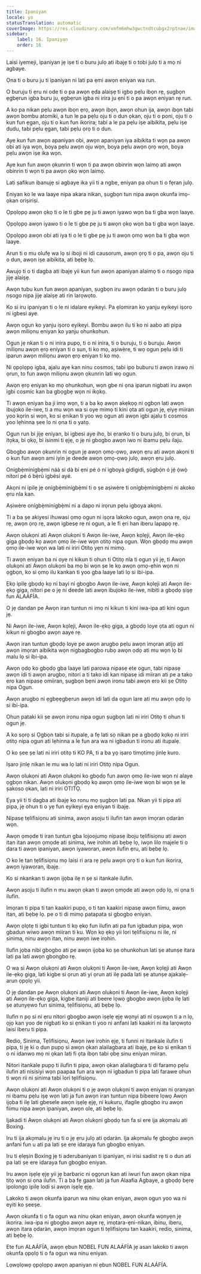 ```yaml
---
title: Ipaniyan
locale: yo
statusTranslation: automatic
coverImage: https://res.cloudinary.com/xmfm6mhw3gwctndtcubgx2rptnae/image/upload/v1740337243/small_cover_educacion_fundamental_a051170f1c.webp
sidebar:
    label: 16. Ipaniyan
    order: 16
---
```

Laisi iyemeji, ipaniyan jẹ iṣe ti o buru julọ ati ibajẹ ti o tobi julọ ti a mọ ni agbaye.

Ọna ti o buru ju ti ipaniyan ni lati pa ẹmi awọn eniyan wa run.

O buruju ti ẹru ni ode ti o pa awọn ẹda alaiṣẹ ti igbo pẹlu ibọn rẹ, ṣugbọn ẹgbẹrun igba buru ju, ẹgbẹrun igba ni irira ju ẹni ti o pa awọn eniyan rẹ run.

A ko pa nikan pẹlu awọn ibọn ẹrọ, awọn ibọn, awọn ohun ija, awọn ibọn tabi awọn bombu atomiki, a tun le pa pẹlu oju ti o dun ọkan, oju ti o poni, oju ti o kun fun ẹgan, oju ti o kun fun ikorira; tabi a le pa pẹlu iṣe aibikita, pẹlu iṣe dudu, tabi pẹlu ẹgan, tabi pẹlu ọrọ ti o dun.

Aye kun fun awọn apaniyan obi, awọn apaniyan iya aibikita ti wọn pa awọn obi ati iya wọn, boya pẹlu awọn oju wọn, boya pẹlu awọn ọrọ wọn, boya pẹlu awọn iṣe ika wọn.

Aye kun fun awọn ọkunrin ti wọn ti pa awọn obinrin wọn laimọ ati awọn obinrin ti wọn ti pa awọn ọkọ wọn laimọ.

Lati ṣafikun ibanujẹ si agbaye ika yii ti a ngbe, eniyan pa ohun ti o fẹran julọ.

Eniyan ko le wa laaye nipa akara nikan, ṣugbọn tun nipa awọn okunfa imọ-ọkan oriṣiriṣi.

Ọpọlọpọ awọn ọkọ ti o le ti gbe pẹ ju ti awọn iyawo wọn ba ti gba wọn laaye.

Ọpọlọpọ awọn iyawo ti o le ti gbe pẹ ju ti awọn ọkọ wọn ba ti gba wọn laaye.

Ọpọlọpọ awọn obi ati iya ti o le ti gbe pẹ ju ti awọn ọmọ wọn ba ti gba wọn laaye.

Arun ti o mu olufẹ wa lọ si iboji ni idi causorum, awọn ọrọ ti o pa, awọn oju ti o dun, awọn iṣe aibikita, ati bẹbẹ lọ.

Awujọ ti o ti dagba ati ibajẹ yii kun fun awọn apaniyan alaimọ ti o nṣogo nipa jijẹ alaiṣẹ.

Awọn tubu kun fun awọn apaniyan, ṣugbọn iru awọn ọdaràn ti o buru julọ nṣogo nipa jijẹ alaiṣẹ ati rin larọwọto.

Ko si iru ipaniyan ti o le ni idalare eyikeyi. Pa ẹlomiran ko yanju eyikeyi iṣoro ni igbesi aye.

Awọn ogun ko yanju iṣoro eyikeyi. Bombu awọn ilu ti ko ni aabo ati pipa awọn miliọnu eniyan ko yanju ohunkohun.

Ogun jẹ nkan ti o ni inira pupọ, ti o ni inira, ti o buruju, ti o buruju. Awọn miliọnu awọn ẹrọ eniyan ti o sun, ti ko mọ, aṣiwère, ti wọ ogun pẹlu idi ti iparun awọn miliọnu awọn ẹrọ eniyan ti ko mọ.

Ni ọpọlọpọ igba, ajalu aye kan ninu cosmos, tabi ipo buburu ti awọn irawọ ni ọrun, to fun awọn miliọnu awọn ọkunrin lati wọ ogun.

Awọn ẹrọ eniyan ko mọ ohunkohun, wọn gbe ni ọna iparun nigbati iru awọn igbi cosmic kan ba gbọgbẹ wọn ni ikọkọ.

Ti awọn eniyan ba ji imọ wọn, ti a ba kọ awọn akẹkọọ ni ọgbọn lati awọn ibujoko ile-iwe, ti a mu wọn wa si oye mimọ ti kini ọta ati ogun jẹ, ẹiyẹ miiran yoo kọrin si wọn, ko si ẹnikan ti yoo wọ ogun ati awọn igbi ajalu ti cosmos yoo lẹhinna ṣee lo ni ọna ti o yatọ.

Ogun run bi jijẹ eniyan, bi igbesi aye iho, bi ẹranko ti o buru julọ, bi ọrun, bi itọka, bi ọkọ, bi isinmi ti ẹjẹ, o jẹ ni gbogbo awọn iwo ni ibamu pẹlu ilaju.

Gbogbo awọn ọkunrin ni ogun jẹ awọn ọmọ-ọwọ, awọn ẹru ati awọn akọni ti o kun fun awọn ami iyin jẹ deede awọn ọmọ-ọwọ julọ, awọn ẹru julọ.

Onígbẹ̀mínígbẹ̀mí náà sì dà bí ẹni pé ó ní ìgboyà gidigidi, ṣùgbọ́n ó jẹ́ ọ̀wọ̀ nítorí pé ó bẹ̀rù ìgbésí ayé.

Akọni ni ipilẹ jẹ onígbẹ̀mínígbẹ̀mí ti o ṣe aṣiwère ti onígbẹ̀mínígbẹ̀mí ni akoko ẹru nla kan.

Aṣiwère onígbẹ̀mínígbẹ̀mí ni a dapo ni irọrun pẹlu igboya akọni.

Ti a ba ṣe akiyesi ihuwasi ọmọ ogun ni iṣọra lakoko ogun, awọn ọna rẹ, oju rẹ, awọn ọrọ rẹ, awọn igbesẹ rẹ ni ogun, a le fi ẹri han iberu lapapọ rẹ.

Awọn olukọni ati Awọn olukọni ti Awọn ile-iwe, Awọn kọlẹji, Awọn ile-ẹkọ giga gbọdọ kọ awọn ọmọ ile-iwe wọn otitọ nipa ogun. Wọn gbọdọ mu awọn ọmọ ile-iwe wọn wa lati ni iriri Otitọ yẹn ni mimọ.

Ti awọn eniyan ba ni oye ni kikun ti ohun ti Otitọ nla ti ogun yii jẹ, ti Awọn olukọni ati Awọn olukọni ba mọ bi wọn ṣe le kọ awọn ọmọ-ẹhin wọn ni ọgbọn, ko si ọmọ ilu kankan ti yoo gba laaye lati lọ si ibi-ipa.

Ẹkọ ipilẹ gbọdọ kọ ni bayi ni gbogbo Awọn ile-iwe, Awọn kọlẹji ati Awọn ile-ẹkọ giga, nitori pe o jẹ ni deede lati awọn ibujoko ile-iwe, nibiti a gbọdọ ṣiṣẹ fun ALAÁFÍA.

O jẹ dandan pe Awọn iran tuntun ni imọ ni kikun ti kini iwa-ipa ati kini ogun jẹ.

Ni Awọn ile-iwe, Awọn kọlẹji, Awọn ile-ẹkọ giga, a gbọdọ loye ọta ati ogun ni kikun ni gbogbo awọn aaye rẹ.

Awọn iran tuntun gbọdọ loye pe awọn arugbo pẹlu awọn imọran atijọ ati awọn imọran aibikita wọn nigbagbogbo rubọ awọn ọdọ ati mu wọn lọ bi malu lọ si ibi-ipa.

Awọn ọdọ ko gbọdọ gba laaye lati parowa nipasẹ ete ogun, tabi nipasẹ awọn idi ti awọn arugbo, nitori a ti tako idi kan nipasẹ idi miiran ati pe a tako ero kan nipasẹ omiiran, ṣugbọn bẹni awọn ironu tabi awọn ero kii ṣe Otitọ nipa Ogun.

Awọn arugbo ni ẹgbẹẹgbẹrun awọn idi lati da ogun lare ati mu awọn ọdọ lọ si ibi-ipa.

Ohun pataki kii ṣe awọn ironu nipa ogun ṣugbọn lati ni iriri Otitọ ti ohun ti ogun jẹ.

A ko sọrọ si Ọgbọn tabi si itupalẹ, a fẹ lati sọ nikan pe a gbọdọ kọkọ ni iriri otitọ nipa ogun ati lẹhinna a le fun ara wa ni igbadun ti ironu ati itupalẹ.

O ko ṣee ṣe lati ni iriri otitọ ti KO PA, ti a ba yọ iṣaro timọtimọ jinlẹ kuro.

Iṣaro jinlẹ nikan le mu wa lọ lati ni iriri Otitọ nipa Ogun.

Awọn olukọni ati Awọn olukọni ko gbọdọ fun awọn ọmọ ile-iwe wọn ni alaye ọgbọn nikan. Awọn olukọni gbọdọ kọ awọn ọmọ ile-iwe wọn bi wọn ṣe le ṣakoso ọkan, lati ni iriri OTITỌ.

Ẹya yii ti ti dagba ati ibajẹ ko ronu mọ ṣugbọn lati pa. Nkan yii ti pipa ati pipa, jẹ ohun ti o yẹ fun eyikeyi ẹya eniyan ti ibajẹ.

Nipasẹ tẹlifisiọnu ati sinima, awọn aṣoju ti ilufin tan awọn imọran ọdaràn wọn.

Awọn ọmọde ti iran tuntun gba lojoojumọ nipasẹ iboju tẹlifisiọnu ati awọn itan itan awọn ọmọde ati sinima, iwe irohin ati bẹbẹ lọ, iwọn lilo majele ti o dara ti awọn ipaniyan, awọn iyaworan, awọn ilufin ẹru, ati bẹbẹ lọ.

O ko le tan tẹlifisiọnu mọ laisi ri ara rẹ pẹlu awọn ọrọ ti o kun fun ikorira, awọn iyaworan, ibajẹ.

Ko si nkankan ti awọn ijọba ilẹ n ṣe si itankale ilufin.

Awọn aṣoju ti ilufin n mu awọn ọkan ti awọn ọmọde ati awọn ọdọ lọ, ni ọna ti ilufin.

Imọran ti pipa ti tan kaakiri pupọ, o ti tan kaakiri nipasẹ awọn fiimu, awọn itan, ati bẹbẹ lọ. pe o ti di mimọ patapata si gbogbo eniyan.

Awọn ọlọtẹ ti igbi tuntun ti kọ ẹkọ fun ilufin ati pa fun igbadun pipa, wọn gbadun wiwo awọn miiran ti ku. Wọn kọ ẹkọ yii lori tẹlifisiọnu ni ile, ni sinima, ninu awọn itan, ninu awọn iwe irohin.

Ilufin jọba nibi gbogbo ati pe awọn ijọba ko ṣe ohunkohun lati ṣe atunṣe itara lati pa lati awọn gbongbo rẹ.

O wa si Awọn olukọni ati Awọn olukọni ti Awọn ile-iwe, Awọn kọlẹji ati Awọn ile-ẹkọ giga, lati kigbe si ọrun ati yi ọrun ati ilẹ pada lati ṣe atunṣe ajakalẹ-arun ọpọlọ yii.

O jẹ dandan pe Awọn olukọni ati Awọn olukọni ti Awọn ile-iwe, Awọn kọlẹji ati Awọn ile-ẹkọ giga, kigbe itaniji ati beere lọwọ gbogbo awọn ijọba ilẹ lati ṣe atunyẹwo fun sinima, tẹlifisiọnu, ati bẹbẹ lọ.

Ilufin n pọ si ni ẹru nitori gbogbo awọn iṣẹlẹ ẹjẹ wọnyi ati ni oṣuwọn ti a n lọ, ọjọ kan yoo de nigbati ko si ẹnikan ti yoo ni anfani lati kaakiri ni ita larọwọto laisi iberu ti pipa.

Redio, Sinima, Tẹlifisiọnu, Awọn iwe irohin ẹjẹ, ti funni ni itankale ilufin ti pipa, ti jẹ ki o dun pupọ si awọn ọkan alailagbara ati ibajẹ, pe ko si ẹnikan ti o ni idanwo mọ ni ọkan lati fi ọta ibọn tabi ọbẹ sinu eniyan miiran.

Nitori itankale pupọ ti ilufin ti pipa, awọn ọkan alailagbara ti di faramọ pẹlu ilufin ati nisisiyi wọn paapaa fun ara wọn ni igbadun ti pipa lati farawe ohun ti wọn rii ni sinima tabi lori tẹlifisiọnu.

Awọn olukọni ati Awọn olukọni ti o jẹ awọn olukọni ti awọn eniyan ni ọranyan ni ibamu pẹlu iṣẹ wọn lati ja fun awọn iran tuntun nipa bibeere lọwọ Awọn ijọba ti ilẹ lati gbesele awọn iṣẹlẹ ẹjẹ, ni kukuru, ifagile gbogbo iru awọn fiimu nipa awọn ipaniyan, awọn ole, ati bẹbẹ lọ.

Ijakadi ti Awọn olukọni ati Awọn olukọni gbọdọ tun fa si ere ija akọmalu ati Boxing.

Iru ti ija akọmalu jẹ iru ti o jẹ ẹru julọ ati ọdaràn. Ija akọmalu fẹ gbogbo awọn anfani fun u ati pa lati ṣe ere idaraya fun gbogbo eniyan.

Iru ti ẹlẹṣin Boxing jẹ ti aderubaniyan ti ipaniyan, ni irisi sadist rẹ ti o dun ati pa lati ṣe ere idaraya fun gbogbo eniyan.

Iru awọn iṣẹlẹ ẹjẹ yii jẹ barbaric ni ọgọrun kan ati iwuri fun awọn ọkan nipa titọ wọn si ọna ilufin. Ti a ba fẹ gaan lati ja fun Alaafia Agbaye, a gbọdọ bẹrẹ ipolongo ipilẹ lodi si awọn iṣẹlẹ ẹjẹ.

Lakoko ti awọn okunfa iparun wa ninu ọkan eniyan, awọn ogun yoo wa ni eyiti ko ṣeeṣe.

Awọn okunfa ti o fa ogun wa ninu ọkan eniyan, awọn okunfa wọnyẹn jẹ ikorira. iwa-ipa ni gbogbo awọn aaye rẹ, imọtara-ẹni-nikan, ibinu, iberu, awọn itara ọdaràn, awọn imọran ogun ti tẹlifisiọnu tan kaakiri, redio, sinima, ati bẹbẹ lọ.

Ete fun ALAÁFÍA, awọn ẹbun NOBEL FUN ALAÁFÍA jẹ asan lakoko ti awọn okunfa ọpọlọ ti o fa ogun wa ninu eniyan.

Lọwọlọwọ ọpọlọpọ awọn apaniyan ni ẹbun NOBEL FUN ALAÁFÍA.

